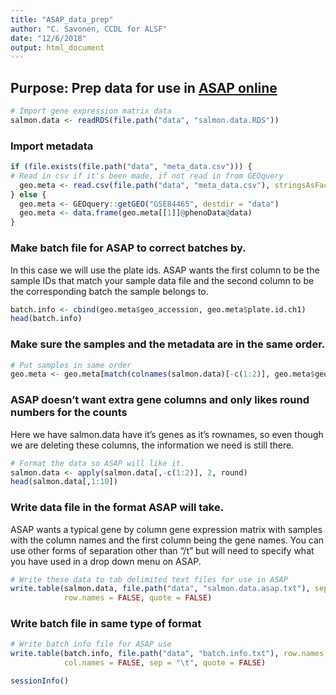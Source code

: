```yaml
---
title: "ASAP_data_prep"
author: "C. Savonen, CCDL for ALSF"
date: "12/6/2018"
output: html_document
---
```


## Purpose: Prep data for use in [ASAP online](https://asap.epfl.ch/)
```r
# Import gene expression matrix data
salmon.data <- readRDS(file.path("data", "salmon.data.RDS"))
```

### Import metadata
```r
if (file.exists(file.path("data", "meta_data.csv"))) {
# Read in csv if it's been made, if not read in from GEOquery
  geo.meta <- read.csv(file.path("data", "meta_data.csv"), stringsAsFactors = FALSE)
} else {
  geo.meta <- GEOquery::getGEO("GSE84465", destdir = "data")
  geo.meta <- data.frame(geo.meta[[1]]@phenoData@data)
}
```

### Make batch file for ASAP to correct batches by.
In this case we will use the plate ids. 
ASAP wants the first column to be the sample IDs that match your sample data file
and the second column to be the corresponding batch the sample belongs to.
```r
batch.info <- cbind(geo.meta$geo_accession, geo.meta$plate.id.ch1)
head(batch.info)
```

### Make sure the samples and the metadata are in the same order.
```r
# Put samples in same order 
geo.meta <- geo.meta[match(colnames(salmon.data)[-c(1:2)], geo.meta$geo_accession), ]
```

### ASAP doesn't want extra gene columns and only likes round numbers for the counts
Here we have salmon.data have it's genes as it's rownames, so even though we are 
deleting these columns, the information we need is still there.
```r
# Format the data so ASAP will like it. 
salmon.data <- apply(salmon.data[,-c(1:2)], 2, round)
head(salmon.data[,1:10])
```

### Write data file in the format ASAP will take.
ASAP wants a typical gene by column gene expression matrix with samples with 
the column names and the first column being the gene names.
You can use other forms of separation other than "/t" but will need to specify
what you have used in a drop down menu on ASAP. 
```r
# Write these data to tab delimited text files for use in ASAP
write.table(salmon.data, file.path("data", "salmon.data.asap.txt"), sep = "\t",
            row.names = FALSE, quote = FALSE)
```

### Write batch file in same type of format
```r
# Write batch info file for ASAP use
write.table(batch.info, file.path("data", "batch.info.txt"), row.names = FALSE, 
            col.names = FALSE, sep = "\t", quote = FALSE)
```

```r
sessionInfo()
```
